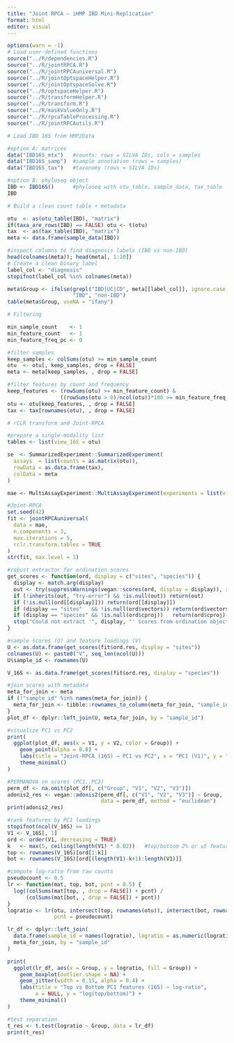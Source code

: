 ```yaml
---
title: "Joint RPCA — iHMP IBD Mini-Replication"
format: html
editor: visual
---
```


```r
options(warn = -1)
# Load user-defined functions
source("../R/dependencies.R")
source("../R/jointRPCA.R")
source("../R/jointRPCAuniversal.R")
source("../R/jointOptspaceHelper.R")
source("../R/jointOptspaceSolve.R")
source("../R/optspaceHelper.R")
source("../R/transformHelper.R")
source("../R/transform.R")
source("../R/maskValueOnly.R")
source("../R/rpcaTableProcessing.R")
source("../R/jointRPCAutils.R")

# Load IBD 16S from HMP2Data

#option A: matrices
data("IBD16S_mtx")   #counts: rows = SILVA IDs, cols = samples
data("IBD16S_samp")  #sample annotation (rows = samples)
data("IBD16S_tax")   #taxonomy (rows = SILVA IDs)

#option B: phyloseq object
IBD <- IBD16S()      #phyloseq with otu_table, sample_data, tax_table
IBD

# Build a clean count table + metadata

otu  <- as(otu_table(IBD), "matrix")
if(taxa_are_rows(IBD) == FALSE) otu <- t(otu)
tax  <- as(tax_table(IBD), "matrix")
meta <- data.frame(sample_data(IBD))

#inspect columns to find diagnosis labels (IBD vs non-IBD)
head(colnames(meta)); head(meta[, 1:10])
# Create a clean binary label
label_col <- "diagnosis"     
stopifnot(label_col %in% colnames(meta))

meta$Group <- ifelse(grepl("IBD|UC|CD", meta[[label_col]], ignore.case = TRUE),
                     "IBD", "non-IBD")
table(meta$Group, useNA = "ifany")

# Filtering 

min_sample_count    <- 1
min_feature_count   <- 1
min_feature_freq_pc <- 0 

#filter samples
keep_samples <- colSums(otu) >= min_sample_count
otu  <- otu[, keep_samples, drop = FALSE]
meta <- meta[keep_samples, , drop = FALSE]

#filter features by count and frequency
keep_features <- (rowSums(otu) >= min_feature_count) &
                 ((rowSums(otu > 0)/ncol(otu))*100 >= min_feature_freq_pc)
otu <- otu[keep_features, , drop = FALSE]
tax <- tax[rownames(otu), , drop = FALSE]

# rCLR transform and Joint-RPCA

#prepare a single-modality list
tables <- list(view_16S = otu)

se  <- SummarizedExperiment::SummarizedExperiment(
  assays  = list(counts = as.matrix(otu)),
  rowData = as.data.frame(tax),
  colData = meta
)

mae <- MultiAssayExperiment::MultiAssayExperiment(experiments = list(view_16S = se))

#Joint-RPCA
set.seed(42)
fit <- jointRPCAuniversal(
  data = mae,
  n.components = 3,
  max.iterations = 5,        
  rclr.transform.tables = TRUE  
)
str(fit, max.level = 1)

#robust extractor for ordination scores
get_scores <- function(ord, display = c("sites", "species")) {
  display <- match.arg(display)
  out <- try(suppressWarnings(vegan::scores(ord, display = display)), silent = TRUE)
  if (!inherits(out, "try-error") && !is.null(out)) return(out)
  if (!is.null(ord[[display]])) return(ord[[display]])
  if (display == "sites"   && !is.null(ord$vectors)) return(ord$vectors)
  if (display == "species" && !is.null(ord$cproj))   return(ord$cproj)
  stop("Could not extract '", display, "' scores from ordination object.")
}

#sample scores (U) and feature loadings (V)
U <- as.data.frame(get_scores(fit$ord.res, display = "sites"))
colnames(U) <- paste0("V", seq_len(ncol(U)))
U$sample_id <- rownames(U)

V_16S <- as.data.frame(get_scores(fit$ord.res, display = "species"))

#join scores with metadata
meta_for_join <- meta
if (!"sample_id" %in% names(meta_for_join)) {
  meta_for_join <- tibble::rownames_to_column(meta_for_join, "sample_id")
}
plot_df <- dplyr::left_join(U, meta_for_join, by = "sample_id")

#visualize PC1 vs PC2
print(
  ggplot(plot_df, aes(x = V1, y = V2, color = Group)) +
    geom_point(alpha = 0.8) +
    labs(title = "Joint-RPCA (16S) — PC1 vs PC2", x = "PC1 (V1)", y = "PC2 (V2)") +
    theme_minimal()
)

#PERMANOVA on scores (PC1..PC3)
perm_df <- na.omit(plot_df[, c("Group", "V1", "V2", "V3")])
adonis2_res <- vegan::adonis2(perm_df[, c("V1", "V2", "V3")] ~ Group,
                              data = perm_df, method = "euclidean")
print(adonis2_res)

#rank features by PC1 loadings
stopifnot(ncol(V_16S) >= 1)
V1 <- V_16S[, 1]
ord <- order(V1, decreasing = TRUE)
k   <- max(5, ceiling(length(V1) * 0.02))   #top/bottom 2% or ≥5 features
top <- rownames(V_16S)[ord[1:k]]
bot <- rownames(V_16S)[ord[(length(V1)-k+1):length(V1)]]

#compute log-ratio from raw counts
pseudocount <- 0.5
lr <- function(mat, top, bot, pcnt = 0.5) {
  log((colSums(mat[top, , drop = FALSE]) + pcnt) /
      (colSums(mat[bot, , drop = FALSE]) + pcnt))
}
logratio <- lr(otu, intersect(top, rownames(otu)), intersect(bot, rownames(otu)),
               pcnt = pseudocount)

lr_df <- dplyr::left_join(
  data.frame(sample_id = names(logratio), logratio = as.numeric(logratio)),
  meta_for_join, by = "sample_id"
)

print(
  ggplot(lr_df, aes(x = Group, y = logratio, fill = Group)) +
    geom_boxplot(outlier.shape = NA) +
    geom_jitter(width = 0.15, alpha = 0.4) +
    labs(title = "Top vs Bottom PC1 features (16S) — log-ratio",
         x = NULL, y = "log(top/bottom)") +
    theme_minimal()
)

#test separation
t_res <- t.test(logratio ~ Group, data = lr_df)
print(t_res)



```
